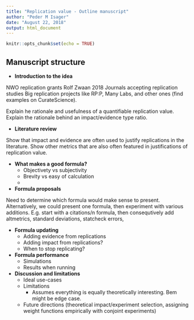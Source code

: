 ```yaml
---
title: "Replication value - Outline manuscript"
author: "Peder M Isager"
date: "August 22, 2018"
output: html_document
---
```


```r
knitr::opts_chunk$set(echo = TRUE)
```

## Manuscript structure


* **Introduction to the idea**

NWO replication grants
Rolf Zwaan 2018
Journals accepting replication studies
Big replication projects like RP:P, Many Labs, and other ones (find examples on CurateScience). 

Explain he rationale and usefulness of a quantifiable replication value. 
Explain the rationale behind an impact/evidence type ratio. 


* **Literature review**

Show that impact and evidence are often used to justify replications in the literature.
Show other metrics that are also often featured in justifications of replication value. 


* **What makes a good formula?**
    * Objectivety vs subjectivity
    * Brevity vs easy of calculation
    * 

* **Formula proposals**

Need to determine which formula would make sense to present. Alternatively, we could present one formula, then experiment with various additions. E.g. start with a citations/n formula, then consequtively add altmetrics, standard deviations, statcheck errors,

* **Formula updating**
    * Adding evidence from replications
    * Adding impact from replications? 
    * When to stop replicating? 

* **Formula performance**
    * Simulations
    * Results when running 
    
    
* **Discussion and limitations**
    * Ideal use-cases
    * Limitations
        * Assumes everything is equally theoretically interesting. Bem might be edge case. 
    * Future directions (theoretical impact/experiment selection, assigning weight functions empirically with conjoint experiments)
    
    